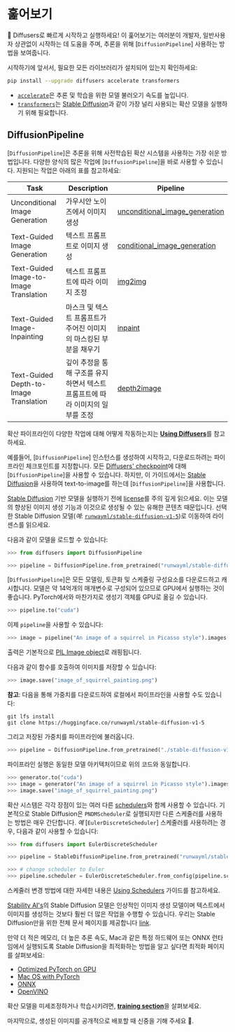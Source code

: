 <!--Copyright 2023 The HuggingFace Team. All rights reserved.

Licensed under the Apache License, Version 2.0 (the "License"); you may not use this file except in compliance with
the License. You may obtain a copy of the License at

http://www.apache.org/licenses/LICENSE-2.0

Unless required by applicable law or agreed to in writing, software distributed under the License is distributed on
an "AS IS" BASIS, WITHOUT WARRANTIES OR CONDITIONS OF ANY KIND, either express or implied. See the License for the
specific language governing permissions and limitations under the License.
-->

# 훑어보기

🧨 Diffusers로 빠르게 시작하고 실행하세요!
이 훑어보기는 여러분이 개발자, 일반사용자 상관없이 시작하는 데 도움을 주며, 추론을 위해 [`DiffusionPipeline`] 사용하는 방법을 보여줍니다.

시작하기에 앞서서, 필요한 모든 라이브러리가 설치되어 있는지 확인하세요:

```bash
pip install --upgrade diffusers accelerate transformers
```

- [`accelerate`](https://huggingface.co/docs/accelerate/index)은 추론 및 학습을 위한 모델 불러오기 속도를 높입니다.
- [`transformers`](https://huggingface.co/docs/transformers/index)는 [Stable Diffusion](https://huggingface.co/docs/diffusers/api/pipelines/stable_diffusion/overview)과 같이 가장 널리 사용되는 확산 모델을 실행하기 위해 필요합니다.

## DiffusionPipeline

[`DiffusionPipeline`]은 추론을 위해 사전학습된 확산 시스템을 사용하는 가장 쉬운 방법입니다. 다양한 양식의 많은 작업에 [`DiffusionPipeline`]을 바로 사용할 수 있습니다. 지원되는 작업은 아래의 표를 참고하세요:

| **Task**                     | **Description**                                                                                              | **Pipeline**
|------------------------------|--------------------------------------------------------------------------------------------------------------|-----------------|
| Unconditional Image Generation          | 가우시안 노이즈에서 이미지 생성 | [unconditional_image_generation](./using-diffusers/unconditional_image_generation`) |
| Text-Guided Image Generation | 텍스트 프롬프트로 이미지 생성 | [conditional_image_generation](./using-diffusers/conditional_image_generation) |
| Text-Guided Image-to-Image Translation     | 텍스트 프롬프트에 따라 이미지 조정 | [img2img](./using-diffusers/img2img) |
| Text-Guided Image-Inpainting          | 마스크 및 텍스트 프롬프트가 주어진 이미지의 마스킹된 부분을 채우기 | [inpaint](./using-diffusers/inpaint) |
| Text-Guided Depth-to-Image Translation | 깊이 추정을 통해 구조를 유지하면서 텍스트 프롬프트에 따라 이미지의 일부를 조정 | [depth2image](./using-diffusers/depth2image) |

확산 파이프라인이 다양한 작업에 대해 어떻게 작동하는지는 [**Using Diffusers**](./using-diffusers/overview)를 참고하세요.

예를들어, [`DiffusionPipeline`] 인스턴스를 생성하여 시작하고, 다운로드하려는 파이프라인 체크포인트를 지정합니다.
모든 [Diffusers' checkpoint](https://huggingface.co/models?library=diffusers&sort=downloads)에 대해 [`DiffusionPipeline`]을 사용할 수 있습니다.
하지만, 이 가이드에서는 [Stable Diffusion](https://huggingface.co/CompVis/stable-diffusion)을 사용하여 text-to-image를 하는데 [`DiffusionPipeline`]을 사용합니다.

[Stable Diffusion](https://huggingface.co/CompVis/stable-diffusion) 기반 모델을 실행하기 전에 [license](https://huggingface.co/spaces/CompVis/stable-diffusion-license)를 주의 깊게 읽으세요.
이는 모델의 향상된 이미지 생성 기능과 이것으로 생성될 수 있는 유해한 콘텐츠 때문입니다. 선택한 Stable Diffusion 모델(*예*: [`runwayml/stable-diffusion-v1-5`](https://huggingface.co/runwayml/stable-diffusion-v1-5))로 이동하여 라이센스를 읽으세요.

다음과 같이 모델을 로드할 수 있습니다:

```python
>>> from diffusers import DiffusionPipeline

>>> pipeline = DiffusionPipeline.from_pretrained("runwayml/stable-diffusion-v1-5")
```

[`DiffusionPipeline`]은 모든 모델링, 토큰화 및 스케줄링 구성요소를 다운로드하고 캐시합니다.
모델은 약 14억개의 매개변수로 구성되어 있으므로 GPU에서 실행하는 것이 좋습니다.
PyTorch에서와 마찬가지로 생성기 객체를 GPU로 옮길 수 있습니다.

```python
>>> pipeline.to("cuda")
```

이제 `pipeline`을 사용할 수 있습니다:

```python
>>> image = pipeline("An image of a squirrel in Picasso style").images[0]
```

출력은 기본적으로 [PIL Image object](https://pillow.readthedocs.io/en/stable/reference/Image.html?highlight=image#the-image-class)로 래핑됩니다.

다음과 같이 함수를 호출하여 이미지를 저장할 수 있습니다:

```python
>>> image.save("image_of_squirrel_painting.png")
```

**참고**: 다음을 통해 가중치를 다운로드하여 로컬에서 파이프라인을 사용할 수도 있습니다:

```
git lfs install
git clone https://huggingface.co/runwayml/stable-diffusion-v1-5
```

그리고 저장된 가중치를 파이프라인에 불러옵니다.

```python
>>> pipeline = DiffusionPipeline.from_pretrained("./stable-diffusion-v1-5")
```

파이프라인 실행은 동일한 모델 아키텍처이므로 위의 코드와 동일합니다.

```python
>>> generator.to("cuda")
>>> image = generator("An image of a squirrel in Picasso style").images[0]
>>> image.save("image_of_squirrel_painting.png")
```

확산 시스템은 각각 장점이 있는 여러 다른 [schedulers](./api/schedulers/overview)와 함께 사용할 수 있습니다. 기본적으로 Stable Diffusion은 `PNDMScheduler`로 실행되지만 다른 스케줄러를 사용하는 방법은 매우 간단합니다. *예* [`EulerDiscreteScheduler`] 스케줄러를 사용하려는 경우, 다음과 같이 사용할 수 있습니다:

```python
>>> from diffusers import EulerDiscreteScheduler

>>> pipeline = StableDiffusionPipeline.from_pretrained("runwayml/stable-diffusion-v1-5")

>>> # change scheduler to Euler
>>> pipeline.scheduler = EulerDiscreteScheduler.from_config(pipeline.scheduler.config)
```

스케줄러 변경 방법에 대한 자세한 내용은 [Using Schedulers](./using-diffusers/schedulers) 가이드를 참고하세요.

[Stability AI's](https://stability.ai/)의 Stable Diffusion 모델은 인상적인 이미지 생성 모델이며 텍스트에서 이미지를 생성하는 것보다 훨씬 더 많은 작업을 수행할 수 있습니다. 우리는 Stable Diffusion만을 위한 전체 문서 페이지를 제공합니다 [link](./conceptual/stable_diffusion).

만약 더 적은 메모리, 더 높은 추론 속도, Mac과 같은 특정 하드웨어 또는 ONNX 런타임에서 실행되도록 Stable Diffusion을 최적화하는 방법을 알고 싶다면 최적화 페이지를 살펴보세요:

- [Optimized PyTorch on GPU](./optimization/fp16)
- [Mac OS with PyTorch](./optimization/mps)
- [ONNX](./optimization/onnx)
- [OpenVINO](./optimization/open_vino)

확산 모델을 미세조정하거나 학습시키려면, [**training section**](./training/overview)을 살펴보세요.

마지막으로, 생성된 이미지를 공개적으로 배포할 때 신중을 기해 주세요 🤗.